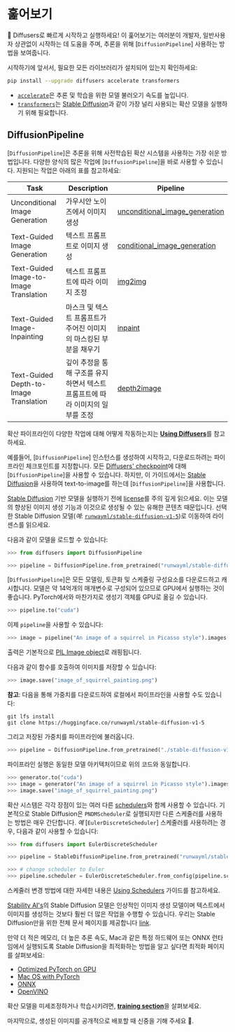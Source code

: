 <!--Copyright 2023 The HuggingFace Team. All rights reserved.

Licensed under the Apache License, Version 2.0 (the "License"); you may not use this file except in compliance with
the License. You may obtain a copy of the License at

http://www.apache.org/licenses/LICENSE-2.0

Unless required by applicable law or agreed to in writing, software distributed under the License is distributed on
an "AS IS" BASIS, WITHOUT WARRANTIES OR CONDITIONS OF ANY KIND, either express or implied. See the License for the
specific language governing permissions and limitations under the License.
-->

# 훑어보기

🧨 Diffusers로 빠르게 시작하고 실행하세요!
이 훑어보기는 여러분이 개발자, 일반사용자 상관없이 시작하는 데 도움을 주며, 추론을 위해 [`DiffusionPipeline`] 사용하는 방법을 보여줍니다.

시작하기에 앞서서, 필요한 모든 라이브러리가 설치되어 있는지 확인하세요:

```bash
pip install --upgrade diffusers accelerate transformers
```

- [`accelerate`](https://huggingface.co/docs/accelerate/index)은 추론 및 학습을 위한 모델 불러오기 속도를 높입니다.
- [`transformers`](https://huggingface.co/docs/transformers/index)는 [Stable Diffusion](https://huggingface.co/docs/diffusers/api/pipelines/stable_diffusion/overview)과 같이 가장 널리 사용되는 확산 모델을 실행하기 위해 필요합니다.

## DiffusionPipeline

[`DiffusionPipeline`]은 추론을 위해 사전학습된 확산 시스템을 사용하는 가장 쉬운 방법입니다. 다양한 양식의 많은 작업에 [`DiffusionPipeline`]을 바로 사용할 수 있습니다. 지원되는 작업은 아래의 표를 참고하세요:

| **Task**                     | **Description**                                                                                              | **Pipeline**
|------------------------------|--------------------------------------------------------------------------------------------------------------|-----------------|
| Unconditional Image Generation          | 가우시안 노이즈에서 이미지 생성 | [unconditional_image_generation](./using-diffusers/unconditional_image_generation`) |
| Text-Guided Image Generation | 텍스트 프롬프트로 이미지 생성 | [conditional_image_generation](./using-diffusers/conditional_image_generation) |
| Text-Guided Image-to-Image Translation     | 텍스트 프롬프트에 따라 이미지 조정 | [img2img](./using-diffusers/img2img) |
| Text-Guided Image-Inpainting          | 마스크 및 텍스트 프롬프트가 주어진 이미지의 마스킹된 부분을 채우기 | [inpaint](./using-diffusers/inpaint) |
| Text-Guided Depth-to-Image Translation | 깊이 추정을 통해 구조를 유지하면서 텍스트 프롬프트에 따라 이미지의 일부를 조정 | [depth2image](./using-diffusers/depth2image) |

확산 파이프라인이 다양한 작업에 대해 어떻게 작동하는지는 [**Using Diffusers**](./using-diffusers/overview)를 참고하세요.

예를들어, [`DiffusionPipeline`] 인스턴스를 생성하여 시작하고, 다운로드하려는 파이프라인 체크포인트를 지정합니다.
모든 [Diffusers' checkpoint](https://huggingface.co/models?library=diffusers&sort=downloads)에 대해 [`DiffusionPipeline`]을 사용할 수 있습니다.
하지만, 이 가이드에서는 [Stable Diffusion](https://huggingface.co/CompVis/stable-diffusion)을 사용하여 text-to-image를 하는데 [`DiffusionPipeline`]을 사용합니다.

[Stable Diffusion](https://huggingface.co/CompVis/stable-diffusion) 기반 모델을 실행하기 전에 [license](https://huggingface.co/spaces/CompVis/stable-diffusion-license)를 주의 깊게 읽으세요.
이는 모델의 향상된 이미지 생성 기능과 이것으로 생성될 수 있는 유해한 콘텐츠 때문입니다. 선택한 Stable Diffusion 모델(*예*: [`runwayml/stable-diffusion-v1-5`](https://huggingface.co/runwayml/stable-diffusion-v1-5))로 이동하여 라이센스를 읽으세요.

다음과 같이 모델을 로드할 수 있습니다:

```python
>>> from diffusers import DiffusionPipeline

>>> pipeline = DiffusionPipeline.from_pretrained("runwayml/stable-diffusion-v1-5")
```

[`DiffusionPipeline`]은 모든 모델링, 토큰화 및 스케줄링 구성요소를 다운로드하고 캐시합니다.
모델은 약 14억개의 매개변수로 구성되어 있으므로 GPU에서 실행하는 것이 좋습니다.
PyTorch에서와 마찬가지로 생성기 객체를 GPU로 옮길 수 있습니다.

```python
>>> pipeline.to("cuda")
```

이제 `pipeline`을 사용할 수 있습니다:

```python
>>> image = pipeline("An image of a squirrel in Picasso style").images[0]
```

출력은 기본적으로 [PIL Image object](https://pillow.readthedocs.io/en/stable/reference/Image.html?highlight=image#the-image-class)로 래핑됩니다.

다음과 같이 함수를 호출하여 이미지를 저장할 수 있습니다:

```python
>>> image.save("image_of_squirrel_painting.png")
```

**참고**: 다음을 통해 가중치를 다운로드하여 로컬에서 파이프라인을 사용할 수도 있습니다:

```
git lfs install
git clone https://huggingface.co/runwayml/stable-diffusion-v1-5
```

그리고 저장된 가중치를 파이프라인에 불러옵니다.

```python
>>> pipeline = DiffusionPipeline.from_pretrained("./stable-diffusion-v1-5")
```

파이프라인 실행은 동일한 모델 아키텍처이므로 위의 코드와 동일합니다.

```python
>>> generator.to("cuda")
>>> image = generator("An image of a squirrel in Picasso style").images[0]
>>> image.save("image_of_squirrel_painting.png")
```

확산 시스템은 각각 장점이 있는 여러 다른 [schedulers](./api/schedulers/overview)와 함께 사용할 수 있습니다. 기본적으로 Stable Diffusion은 `PNDMScheduler`로 실행되지만 다른 스케줄러를 사용하는 방법은 매우 간단합니다. *예* [`EulerDiscreteScheduler`] 스케줄러를 사용하려는 경우, 다음과 같이 사용할 수 있습니다:

```python
>>> from diffusers import EulerDiscreteScheduler

>>> pipeline = StableDiffusionPipeline.from_pretrained("runwayml/stable-diffusion-v1-5")

>>> # change scheduler to Euler
>>> pipeline.scheduler = EulerDiscreteScheduler.from_config(pipeline.scheduler.config)
```

스케줄러 변경 방법에 대한 자세한 내용은 [Using Schedulers](./using-diffusers/schedulers) 가이드를 참고하세요.

[Stability AI's](https://stability.ai/)의 Stable Diffusion 모델은 인상적인 이미지 생성 모델이며 텍스트에서 이미지를 생성하는 것보다 훨씬 더 많은 작업을 수행할 수 있습니다. 우리는 Stable Diffusion만을 위한 전체 문서 페이지를 제공합니다 [link](./conceptual/stable_diffusion).

만약 더 적은 메모리, 더 높은 추론 속도, Mac과 같은 특정 하드웨어 또는 ONNX 런타임에서 실행되도록 Stable Diffusion을 최적화하는 방법을 알고 싶다면 최적화 페이지를 살펴보세요:

- [Optimized PyTorch on GPU](./optimization/fp16)
- [Mac OS with PyTorch](./optimization/mps)
- [ONNX](./optimization/onnx)
- [OpenVINO](./optimization/open_vino)

확산 모델을 미세조정하거나 학습시키려면, [**training section**](./training/overview)을 살펴보세요.

마지막으로, 생성된 이미지를 공개적으로 배포할 때 신중을 기해 주세요 🤗.